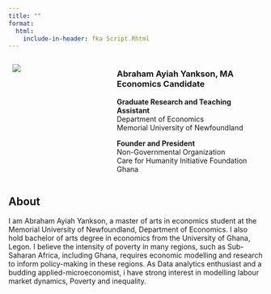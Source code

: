 ```yaml
---
title: ""
format:
  html: 
    include-in-header: fka Script.Rhtml
---
```


::: columns
::: {.column width="40%"}
  ![](My%20image.pg.jpeg)
:::

::: {.column width="60%"}
### Abraham Ayiah Yankson, MA Economics Candidate

**Graduate Research and Teaching Assistant**\
Department of Economics\
Memorial University of Newfoundland

**Founder and President**\
Non-Governmental Organization\
Care for Humanity Initiative Foundation Ghana
:::
:::

## About

I am Abraham Ayiah Yankson, a master of arts in economics student at the Memorial University of Newfoundland, Department of Economics. I also hold bachelor of arts degree in economics from the University of Ghana, Legon. I believe the intensity of poverty in many regions, such as Sub-Saharan Africa, including Ghana, requires economic modelling and research to inform policy-making in these regions. As Data analytics enthusiast and a budding applied-microeconomist, i have strong interest in modelling labour market dynamics, Poverty and inequality.